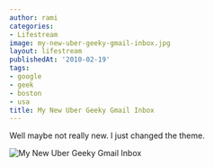 ```yaml
---
author: rami
categories:
- Lifestream
image: my-new-uber-geeky-gmail-inbox.jpg
layout: lifestream
publishedAt: '2010-02-19'
tags:
- google
- geek
- boston
- usa
title: My New Uber Geeky Gmail Inbox
---
```


Well maybe not really new. I just changed the theme.

![My New Uber Geeky Gmail Inbox](/assets/images/content/lifestream/my-new-uber-geeky-gmail-inbox.jpg)
